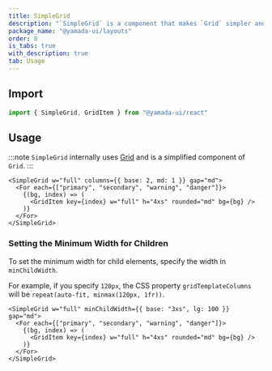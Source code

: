 ```yaml
---
title: SimpleGrid
description: "`SimpleGrid` is a component that makes `Grid` simpler and more user-friendly."
package_name: "@yamada-ui/layouts"
order: 8
is_tabs: true
with_description: true
tab: Usage
---
```


## Import

```ts
import { SimpleGrid, GridItem } from "@yamada-ui/react"
```

## Usage

:::note
`SimpleGrid` internally uses [Grid](/components/layouts/grid) and is a simplified component of `Grid`.
:::

```tsx
<SimpleGrid w="full" columns={{ base: 2, md: 1 }} gap="md">
  <For each={["primary", "secondary", "warning", "danger"]}>
    {(bg, index) => (
      <GridItem key={index} w="full" h="4xs" rounded="md" bg={bg} />
    )}
  </For>
</SimpleGrid>
```

### Setting the Minimum Width for Children

To set the minimum width for child elements, specify the width in `minChildWidth`.

For example, if you specify `120px`, the CSS property `gridTemplateColumns` will be `repeat(auto-fit, minmax(120px, 1fr))`.

```tsx
<SimpleGrid w="full" minChildWidth={{ base: "3xs", lg: 100 }} gap="md">
  <For each={["primary", "secondary", "warning", "danger"]}>
    {(bg, index) => (
      <GridItem key={index} w="full" h="4xs" rounded="md" bg={bg} />
    )}
  </For>
</SimpleGrid>
```
